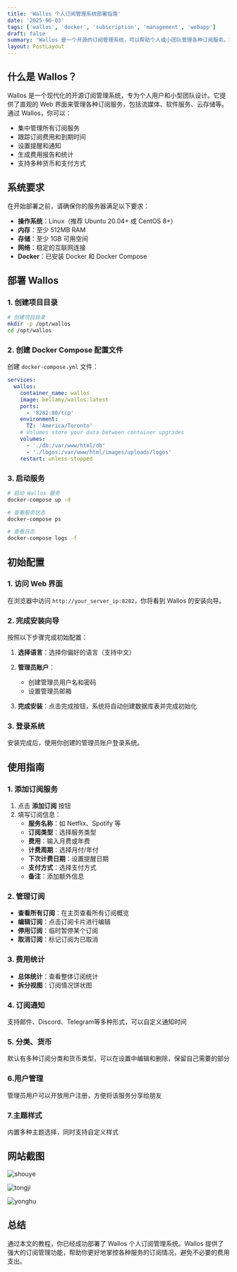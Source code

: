```yaml
---
title: 'Wallos 个人订阅管理系统部署指南'
date: '2025-06-03'
tags: ['wallos', 'docker', 'subscription', 'management', 'webapp']
draft: false
summary: 'Wallos 是一个开源的订阅管理系统，可以帮助个人或小团队管理各种订阅服务。本文将详细介绍如何使用 Docker 部署 Wallos，让你轻松搭建属于自己的订阅管理平台。'
layout: PostLayout
---
```


## 什么是 Wallos？

Wallos 是一个现代化的开源订阅管理系统，专为个人用户和小型团队设计。它提供了直观的 Web 界面来管理各种订阅服务，包括流媒体、软件服务、云存储等。通过 Wallos，你可以：

- 集中管理所有订阅服务
- 跟踪订阅费用和到期时间
- 设置提醒和通知
- 生成费用报告和统计
- 支持多种货币和支付方式

## 系统要求

在开始部署之前，请确保你的服务器满足以下要求：

- **操作系统**：Linux（推荐 Ubuntu 20.04+ 或 CentOS 8+）
- **内存**：至少 512MB RAM
- **存储**：至少 1GB 可用空间
- **网络**：稳定的互联网连接
- **Docker**：已安装 Docker 和 Docker Compose

## 部署 Wallos

### 1. 创建项目目录

```bash
# 创建项目目录
mkdir -p /opt/wallos
cd /opt/wallos
```

### 2. 创建 Docker Compose 配置文件

创建 `docker-compose.yml` 文件：

```yml
services:
  wallos:
    container_name: wallos
    image: bellamy/wallos:latest
    ports:
      - '8282:80/tcp'
    environment:
      TZ: 'America/Toronto'
    # Volumes store your data between container upgrades
    volumes:
      - './db:/var/www/html/db'
      - './logos:/var/www/html/images/uploads/logos'
    restart: unless-stopped
```

### 3. 启动服务

```bash
# 启动 Wallos 服务
docker-compose up -d

# 查看服务状态
docker-compose ps

# 查看日志
docker-compose logs -f
```

## 初始配置

### 1. 访问 Web 界面

在浏览器中访问 `http://your_server_ip:8282`，你将看到 Wallos 的安装向导。

### 2. 完成安装向导

按照以下步骤完成初始配置：

1. **选择语言**：选择你偏好的语言（支持中文）

2. **管理员账户**：

   - 创建管理员用户名和密码
   - 设置管理员邮箱

3. **完成安装**：点击完成按钮，系统将自动创建数据库表并完成初始化

### 3. 登录系统

安装完成后，使用你创建的管理员账户登录系统。

## 使用指南

### 1. 添加订阅服务

1. 点击 **添加订阅** 按钮
2. 填写订阅信息：
   - **服务名称**：如 Netflix、Spotify 等
   - **订阅类型**：选择服务类型
   - **费用**：输入月费或年费
   - **计费周期**：选择月付/年付
   - **下次计费日期**：设置提醒日期
   - **支付方式**：选择支付方式
   - **备注**：添加额外信息

### 2. 管理订阅

- **查看所有订阅**：在主页查看所有订阅概览
- **编辑订阅**：点击订阅卡片进行编辑
- **停用订阅**：临时暂停某个订阅
- **取消订阅**：标记订阅为已取消

### 3. 费用统计

- **总体统计**：查看整体订阅统计
- **拆分视图**：订阅情况饼状图

### 4. 订阅通知

支持邮件、Discord、Telegram等多种形式，可以自定义通知时间

### 5. 分类、货币

默认有多种订阅分类和货币类型，可以在设置中编辑和删除，保留自己需要的部分

### 6.用户管理

管理员用户可以开放用户注册，方便将该服务分享给朋友

### 7.主题样式

内置多种主题选择，同时支持自定义样式

## 网站截图

![shouye](https://image.jxzsite.com/i/2025/06/19/sac0rq.png)

![tongji](https://image.jxzsite.com/i/2025/06/19/sabzgp.png)

![yonghu](https://image.jxzsite.com/i/2025/06/19/sac3vj.png)

## 总结

通过本文的教程，你已经成功部署了 Wallos 个人订阅管理系统。Wallos 提供了强大的订阅管理功能，帮助你更好地掌控各种服务的订阅情况，避免不必要的费用支出。
